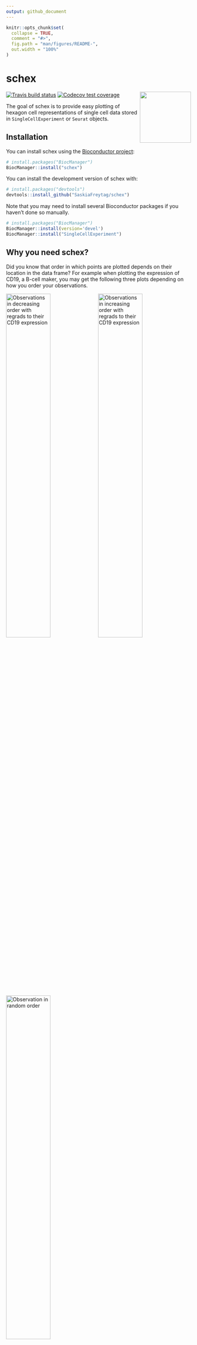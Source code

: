 ```yaml
---
output: github_document
---
```


<!-- README.md is generated from README.Rmd. Please edit that file -->

```r
knitr::opts_chunk$set(
  collapse = TRUE,
  comment = "#>",
  fig.path = "man/figures/README-",
  out.width = "100%"
)
```
# schex

<!-- badges: start -->
  [![Travis build status](https://travis-ci.org/SaskiaFreytag/schex.svg?branch=master)](https://travis-ci.org/SaskiaFreytag/schex)
    [![Codecov test coverage](https://codecov.io/gh/SaskiaFreytag/schex/branch/master/graph/badge.svg)](https://codecov.io/gh/SaskiaFreytag/schex?branch=master)
<!-- badges: end -->
<img src='man/figures/logo.png' align="right" height="139" />

The goal of schex is to provide easy plotting of hexagon cell representations
of single cell data stored in `SingleCellExperiment` or `Seurat` objects.

## Installation

You can install schex using the 
[Bioconductor project](https://bioconductor.org/):

``` r
# install.packages("BiocManager")
BiocManager::install("schex")
```

You can install the development version of schex with:

``` r
# install.packages("devtools")
devtools::install_github("SaskiaFreytag/schex")
```

Note that you may need to install several Bioconductor packages if 
you haven't done so manually.

``` r
# install.packages("BiocManager")
BiocManager::install(version='devel')
BiocManager::install("SingleCellExperiment")
```

## Why you need schex?

Did you know that order in which points are plotted depends on their location
in the data frame? 
For example when plotting the expression of CD19, a B-cell maker, you may 
get the following three plots depending on how you order your observations.

![Observations in decreasing order with regrads to their CD19 expression](man/figures/figure-html/ggplot-decreasing-1.png){width=49%}
![Observations in increasing order with regrads to their CD19 expression](man/figures/figure-html/ggplot-increasing-1.png){width=49%}
![Observation in random order](man/figures/figure-html/ggplot-random-1.png){width=49%}

Using the first plot you would not decide to call the central cluster a B-cell 
population. Using the second plot you would probably decide to call the same 
cluster a B-cell population. Using the last plot you might be undecided.

## The solution

Instead of plotting points on top of each other, schex summarizes points into 
hexagon cells. Hence avoiding confusion due to observation order.

![schex plotting](man/figures/figure-html/schex-1.png){width=49%}

